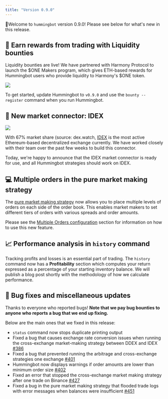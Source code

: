 ```yaml
---
title: "Version 0.9.0"
---
```


🚀Welcome to `hummingbot` version 0.9.0! Please see below for what's new in this release.

## 🏃 Earn rewards from trading with Liquidity bounties

Liquidity bounties are live! We have partnered with Harmony Protocol to launch the $ONE Makers program, which gives ETH-based rewards for Hummingbot users who provide liquidity to Harmony's $ONE token.

![](/img/bounty-register.png)

To get started, update Hummingbot to `v0.9.0` and use the `bounty --register` command when you run Hummingbot.

## 🔗 New market connector: IDEX

![](/img/idex-logo.png)

With 67% market share (source: dex.watch, [IDEX](https://idex.market) is the most active Ethereum-based decentralized exchange currently. We have worked closely with their team over the past few weeks to build this connector.

Today, we're happy to announce that the IDEX market connector is ready for use, and all Hummingbot strategies should work on IDEX.

## 💻 Multiple orders in the pure market making strategy

The [pure market making strategy](/strategies/pure-market-making/) now allows you to place multiple levels of orders on each side of the order book. This enables market makers to set different tiers of orders with various spreads and order amounts.

Please see the [Multiple Orders configuration](/strategies/order-levels/) section for information on how to use this new feature.

## 📈 Performance analysis in `history` command

Tracking profits and losses is an essential part of trading. The `history` command now has a **Profitability** section which computes your return expressed as a percentage of your starting inventory balance. We will publish a blog post shortly with the methodology of how we calculate performance.

## 🐞 Bug fixes and miscellaneous updates

Thanks to everyone who reported bugs! **Note that we pay bug bounties to anyone who reports a bug that we end up fixing.**

Below are the main ones that we fixed in this release:

- `status` command now stops duplicate printing output
- Fixed a bug that causes exchange rate conversion issues when running the cross-exchange market-making strategy between DDEX and IDEX [#386](https://github.com/CoinAlpha/hummingbot/issues/386)
- Fixed a bug that prevented running the arbitrage and cross-exchange strategies one exchange [#401](https://github.com/CoinAlpha/hummingbot/issues/401)
- Hummingbot now displays warnings if order amounts are lower than minimum order size [#402](https://github.com/CoinAlpha/hummingbot/issues/402)
- Fixed an error that stopped the cross-exchange market making strategy after one trade on Binance [#427](https://github.com/CoinAlpha/hummingbot/issues/427)
- Fixed a bug in the pure market making strategy that flooded trade logs with error messages when balances were insufficient [#451](https://github.com/CoinAlpha/hummingbot/issues/451)
